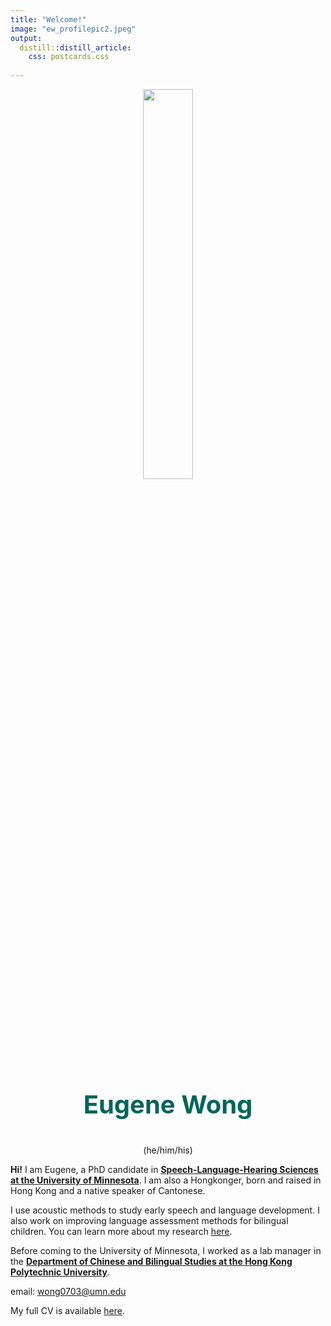 ```yaml
---
title: "Welcome!"
image: "ew_profilepic2.jpeg"
output:
  distill::distill_article:
    css: postcards.css
    
---
```

<p align="center">
![](ew_profilepic2.jpeg){style="width: 40%;"}
</p>

<center>
<p style="color:#00645a; font-size:40px;">
**Eugene Wong**
</p>

(he/him/his)


</center>


**Hi!** I am Eugene, a PhD candidate in [**Speech-Language-Hearing Sciences at the University of Minnesota**](https://cla.umn.edu/slhs). I am also a Hongkonger, born and raised in Hong Kong and a native speaker of Cantonese. 



I use acoustic methods to study early speech and language development. I also work on improving language assessment methods for bilingual children. You can learn more about my research [here](https://eugene9488.github.io/personal_site/research.html).


Before coming to the University of Minnesota, I worked as a lab manager in the [**Department of Chinese and Bilingual Studies at the Hong Kong Polytechnic University**](https://www.polyu.edu.hk/cbs/). 


email: [wong0703@umn.edu](mailto:wong0703@umn.edu)

My full CV is available [here](CV_Eugene Wong_latest.pdf).

